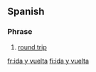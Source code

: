 ==Spanish==
===Phrase===
{{head|es|phrase}}
# [[round trip]]
#: {{ux|es|Un billete de '''ida y vuelta'''.|A round trip ticket.|inline=1}}

[[fr:ida y vuelta]]
[[fi:ida y vuelta]]